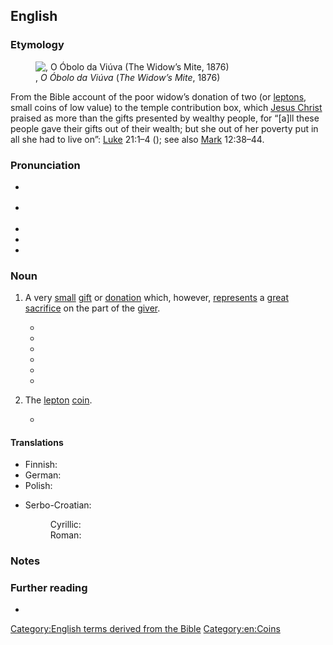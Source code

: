 ==English==
{{was wotd|2018|October|26}}

===Etymology===
[[File:João Zeferino da Costa - O óbolo da viúva, 1876.jpg|thumb|{{w|João Zeferino da Costa}}, ''O Óbolo da Viúva'' (''The Widow’s Mite'', 1876){{refn|group=n|note=n1|From the collection of the {{w|Museu Nacional de Belas Artes}}, [[Rio de Janeiro]], [[Brazil]].}}]]

From the Bible account of the poor widow’s donation of two {{l|en|mite|mites}} (or [[lepton]]s, small coins of low value) to the temple contribution box, which [[Jesus Christ]] praised as more than the gifts presented by wealthy people, for “[a]ll these people gave their gifts out of their wealth; but she out of her poverty put in all she had to live on”: [[Luke]] 21:1–4 (''{{w|New International Version}}''); see also [[Mark]] 12:38–44.

===Pronunciation===
* {{a|RP}} {{IPA|/ˈwɪdəʊz ˈmaɪt/|lang=en}}
* {{a|GA}} {{IPA|/ˈwɪdoʊz ˈmaɪt/|lang=en}}
* {{audio|en-au-widow's mite.ogg|Audio (AU)|lang=en}}
* {{rhymes|aɪt|lang=en}}
* {{hyphenation|wi|dow's mite|lang=en}}

===Noun===
{{en-noun|head=[[widow]][['s]] [[mite]]}}

# {{lb|en|idiomatic}} A very [[small]] [[gift#Noun|gift]] or [[donation]] which, however, [[represent]]s a [[great #Adjective|great]] [[sacrifice#Noun|sacrifice]] on the part of the [[giver]].
#* {{quote-book|lang=en|author=George Lawson|chapter=XIII|title=An Exposition of the Epistle to the Hebrewes.{{nb...|Wherein the Text is cleared; ''Theopolitica'' Improved: The Socinian Comment Examined.}}|location=London|publisher=Printed by J. S. for George Sawbridge,{{nb...|at the sign of the Bible on Ludgate-Hill}}|year=1662|section=verse 16|page=354|pageurl=https://books.google.com/books?id=Cej5TfGOUQcC&pg=PA354|oclc=54203674|passage=The matter of this Duty, is ſomething of theſe worldly Goods which God hath given us, are juſtly our own, and which we may ſpare, though never ſo little, if but the poor '''Widow's mite''': for God requires our Charity according to our portion, we must give willingly and plentifully.}}
#* {{RQ:Melville Moby-Dick|chapter=Fast-fish and Loose-fish|page=443|passage=What are the sinews and souls of Russian serfs and Republican slaves but Fast-Fish, whereof possession is the whole of the law? What to the rapacious landlord is the '''widow's''' last '''mite''' but a Fast-Fish?}}
#* {{quote-book|lang=en|author=Frederick Locker|authorlink=Frederick Locker-Lampson|chapter=The Widow’s Mite|title=London Lyrics|location=London|publisher=[[w:Chapman & Hall|Chapman and Hall]],{{nb...|Piccadilly.}}|year=1857|page=72|pageurl=https://books.google.com/books?id=ZlkCAAAAQAAJ&pg=PA72|oclc=2065982|passage=The widow had but only one, / A puny and decrepid son; / But day and night, / Though fretful oft, and weak, and small, / A loving child, he was her all— / The '''widow's mite'''.}}
#* {{quote-book|lang=en|author=[Elizabeth Rundle Charles]|authorlink=Elizabeth Charles|chapter=VII|title=The Draytons and the Davenants: A Story of the Civil Wars|edition=author’s|location=New York, N.Y.|publisher=M. W. Dodd,{{nb...|506 Broadway.}}|year=1866|page=270|pageurl=https://books.google.com/books?id=yl9LAAAAIAAJ&pg=PA270|oclc=8957473|passage=“''A'' mite and the ‘'''widow’s mite''',’ are some way apart, my dear,” said Aunt Dorothy; “your ‘'''widow’s mite''',’ I suppose, might be the parsonage and the glebe, and those cows in your uncle’s park and meadow. Take care what you offer to the Lord. He sometimes takes us at our word. And there are plunderers abroad who take their own estimate of people’s mites, widows’ and others.”}}
#* {{RQ:Joyce Ulysses|chapter=Episode 13: Nausicaa|page=363|passage=That widow on Monday was it outside Cramer's that looked at me. Buried the poor husband but progressing favorably on the premium. Her '''widow's mite'''.}}
#* {{quote-book|lang=en|author=Gwynne Forster|chapter=1|chapterurl=https://books.google.com/books?id=h-NOAwAAQBAJ&pg=PT16|title=What Matters Most|series=Arabesque Contemporary Romance|location=Washington, D.C.|publisher={{w|Kimani Press}}|year=2008|isbn=978-0-373-83106-7|passage=After the woman who gave me those ties left me that day, a cloud of guilt hung over me, and I couldn't shake it. It stayed with me through the night. I couldn't sleep. The woman was in her late sixties at the least, and she walked as if she carried the world on her shoulders. But she'd found a way to thank me. And I knew it was the '''widow's mite'''.}}
# {{lb|en|numismatics}} The [[lepton]] [[coin#Noun|coin]].
#* {{quote-book|lang=en|author=Ralph L. Stephenson|chapter=6|title=The Biblical Guide to Wealth, Health, and Happiness|location=Victoria, B.C.|publisher={{w|Trafford Publishing}}|year=2002|page=131|pageurl=https://books.google.com/books?id=6KQeUN0wdiIC&pg=PA131|isbn=|passage=Leptons became famous as the "'''widows mites'''" when Christ observed a widow donating two of them to the temple treasury. Christ noted that she had donated more than everyone else had because that was all she had. The two mites were worth about 70 cents to one dollar in modern buying power, or about enough for a meal of beans.}}

====Translations====
{{trans-top|very small gift or donation}}
* Finnish: {{t|fi|[[lesken]] [[ropo]]}}
* German: {{t+|de|Scherflein|n}}
* Polish: {{t+|pl|wdowi grosz|m}}
{{trans-mid}}
* Serbo-Croatian:
*:Cyrillic: {{t|sh|цркавица|f}}
*:Roman: {{t+|sh|crkavica|f}}
{{trans-bottom}}

{{trans-see|(''numismatics'') lepton|lepton}}

===Notes===
{{reflist|group=n}}

===Further reading===
* {{pedia|lesson of the widow's mite}}

[[Category:English terms derived from the Bible]]
[[Category:en:Coins]]